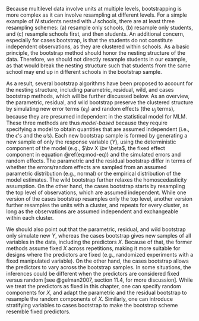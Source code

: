 Because multilevel data involve units at multiple levels, bootstrapping is more complex as it can involve resampling at different levels. For a simple example of $N$ students nested with $J$ schools, there are at least three resampling schemes: (a) resample only schools, (b) resample only students, and (c) resample schools first, and then students. An additional concern, especially for cases bootstrap, is that the students do not constitute independent observations, as they are clustered within schools. As a basic principle, the bootstrap method should honor the nesting structure of the data. Therefore, we should not directly resample students in our example, as that would break the nesting structure such that students from the same school may end up in different schools in the bootstrap sample.

As a result, several bootstrap algorithms have been proposed to account for the nesting structure, including parametric, residual, wild, and cases bootstrap methods, which will be further discussed below. As an overview, the parametric, residual, and wild bootstrap preserve the clustered structure by simulating new error terms ($e_{ij}$) and random effects (the $u_j$ terms), because they are presumed independent in the statistical model for MLM. These three methods are thus *model-based* because they require specifying a model to obtain quantities that are assumed independent (i.e., the $\epsilon$'s and the $u$'s). Each new bootstrap sample is formed by generating a new sample of only the response variable ($Y$), using the deterministic component of the model (e.g., $\bv X \bv \beta$, the fixed effect component in equation\ \@ref(eq:mod-eq)) and the simulated errors and random effects. The parametric and the residual bootstrap differ in terms of whether the errors/random effects are sampled from an assumed parametric distribution (e.g., normal) or the empirical distribution of the model estimates. The wild bootstrap further relaxes the homoscedasticity assumption. On the other hand, the cases bootstrap starts by resampling the top level of observations, which are assumed independent. While one version of the cases bootstrap resamples only the top level, another version further resamples the units with a cluster, and repeats for every cluster, as long as the observations are assumed independent and exchangeable within each cluster. 
<!-- YZ: Just a note: we should use consistent symbols throughout manuscript -->

We should also point out that the parametric, residual, and wild bootstrap only simulate new $Y$, whereas the cases bootstrap gives new samples of all variables in the data, including the predictors $X$. Because of that, the former methods assume fixed $X$ across repetitions, making it more suitable for designs where the predictors are fixed (e.g., randomized experiments with a fixed manipulated variable). On the other hand, the cases bootstrap allows the predictors to vary across the bootstrap samples. In some situations, the inferences could be different when the predictors are considered fixed versus random [see @gelman2007, section 11.4, for more discussion]. While we treat the predictors as fixed in this chapter, one can specify random components for $X$, and adapt the parametric and the residual bootstrap to resample the random components of $X$. Similarly, one can introduce stratifying variables to cases bootstrap to make the bootstrap scheme resemble fixed predictors.
<!-- YZ: Can we add references here so that if readers are interested in these directions, they can refer to these references-->